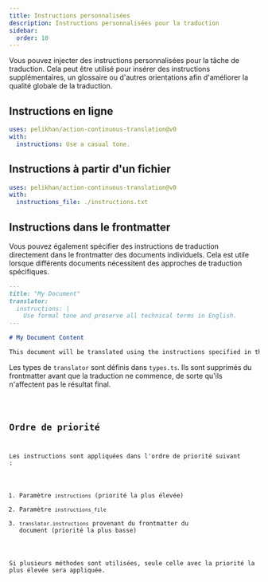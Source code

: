 ```yaml
---
title: Instructions personnalisées
description: Instructions personnalisées pour la traduction
sidebar:
  order: 10
---
```



Vous pouvez injecter des instructions personnalisées pour la tâche de traduction. Cela peut être utilisé pour insérer des instructions supplémentaires, un glossaire ou d'autres orientations afin d'améliorer la qualité globale de la traduction.

## Instructions en ligne

```yaml title=".github/workflows/ct.yml" "instructions: Use a casual tone."
uses: pelikhan/action-continuous-translation@v0
with:
  instructions: Use a casual tone.
```

## Instructions à partir d'un fichier

```yaml title=".github/workflows/ct.yml" "instructions_file: ./instructions.txt"
uses: pelikhan/action-continuous-translation@v0
with:
  instructions_file: ./instructions.txt
```

## Instructions dans le frontmatter

Vous pouvez également spécifier des instructions de traduction directement dans le frontmatter des documents individuels. Cela est utile lorsque différents documents nécessitent des approches de traduction spécifiques.

```markdown title="example.md"
---
title: "My Document"
translator:
  instructions: |
    Use formal tone and preserve all technical terms in English.
---

# My Document Content

This document will be translated using the instructions specified in the frontmatter.
```

Les types de `translator` sont définis dans `types.ts`. Ils sont supprimés du frontmatter avant que la traduction ne commence, de sorte qu'ils n'affectent pas le résultat final.

<Code lang="ts" code={types} title="Types de configuration" />

## Ordre de priorité

Les instructions sont appliquées dans l'ordre de priorité suivant :

1. Paramètre `instructions` (priorité la plus élevée)
2. Paramètre `instructions_file`
3. `translator.instructions` provenant du frontmatter du document (priorité la plus basse)

Si plusieurs méthodes sont utilisées, seule celle avec la priorité la plus élevée sera appliquée.
